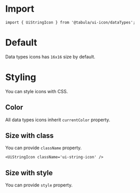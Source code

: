 

<Meta title="Data Types/Docs" />

# Import

```tsx
import { UiStringIcon } from '@tabula/ui-icon/dataTypes';
```

# Default

Data types icons has `16x16` size by default.

<Canvas layout="centered">
  <UiStringIcon />
</Canvas>

# Styling

You can style icons with CSS.

## Color

All data types icons inherit `currentColor` property.

<Canvas layout="centered">
  <div style={{ color: 'blue' }}>
    <UiStringIcon />
  </div>
</Canvas>

## Size with class

You can provide `className` property.

<Canvas layout="centered">
  <div>
    <style>
      {`
        .ui-string-icon {
          width: 32px;
          height: 32px;
        }
      `}
    </style>

    <UiStringIcon className='ui-string-icon' />
  </div>
</Canvas>

## Size with style

You can provide `style` property.

<Canvas layout="centered">
  <UiStringIcon style={{ width: '32px', height: '32px' }} />
</Canvas>
